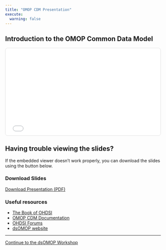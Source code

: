 ```yaml
---
title: "OMOP CDM Presentation"
execute:
  warning: false
---
```


## Introduction to the OMOP Common Data Model

<div style="position: relative; padding-bottom: 56.25%; height: 0; overflow: hidden; max-width: 100%; background: #f0f0f0; border: 1px solid #ddd; border-radius: 8px;">
  <iframe 
    src="dsomop_slides.pdf" 
    style="position: absolute; top: 0; left: 0; width: 100%; height: 100%; border: none;"
    title="OMOP CDM Presentation Slides">
  </iframe>
</div>

::: {.callout-tip}
## Having trouble viewing the slides?
If the embedded viewer doesn't work properly, you can download the slides using the button below.
:::

### Download Slides

::: {.text-center .mt-4}
<a href="dsomop_slides.pdf" download class="btn btn-primary">
<i class="bi bi-download"></i> Download Presentation (PDF)
</a>
:::

### Useful resources

- [The Book of OHDSI](https://ohdsi.github.io/TheBookOfOhdsi/)
- [OMOP CDM Documentation](https://ohdsi.github.io/CommonDataModel/)
- [OHDSI Forums](https://forums.ohdsi.org/)
- [dsOMOP website](https://isglobal-brge.github.io/dsOMOP)

---

::: {.text-center .mt-5}
<a href="dsomop.Rmd" class="btn btn-primary">Continue to the dsOMOP Workshop</a>
:::
